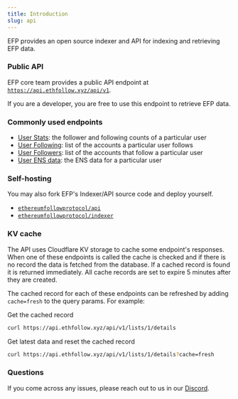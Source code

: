 ```yaml
---
title: Introduction
slug: api
---
```


EFP provides an open source indexer and API for indexing and retrieving EFP data.

### Public API

EFP core team provides a public API endpoint at [`https://api.ethfollow.xyz/api/v1`](https://api.ethfollow.xyz/api/v1).

If you are a developer, you are free to use this endpoint to retrieve EFP data.

### Commonly used endpoints

- [User Stats](https://ethidentitykit.com/docs/api/users/stats/): the follower and following counts of a particular user
- [User Following](https://ethidentitykit.com/docs/api/users/following/): list of the accounts a particular user follows
- [User Followers](https://ethidentitykit.com/docs/api/users/followers/): list of the accounts that follow a particular user
- [User ENS data](https://ethidentitykit.com/docs/api/users/ens/): the ENS data for a particular user

### Self-hosting

You may also fork EFP's Indexer/API source code and deploy yourself.

- [`ethereumfollowprotocol/api`](https://github.com/ethereumfollowprotocol/api)
- [`ethereumfollowprotocol/indexer`](https://github.com/ethereumfollowprotocol/indexer)

### KV cache

The API uses Cloudflare KV storage to cache some endpoint's responses. When one of these
endpoints is called the cache is checked and if there is no record the data is fetched from
the database. If a cached record is found it is returned immediately. All cache records
are set to expire 5 minutes after they are created.

The cached record for each of these endpoints can be refreshed by adding `cache=fresh` to the
query params. For example:

Get the cached record

```sh copy
curl https://api.ethfollow.xyz/api/v1/lists/1/details
```

Get latest data and reset the cached record

```sh copy
curl https://api.ethfollow.xyz/api/v1/lists/1/details?cache=fresh
```

### Questions

If you come across any issues, please reach out to us in our [Discord](https://discord.com/invite/ZUyG3mSXFD).
